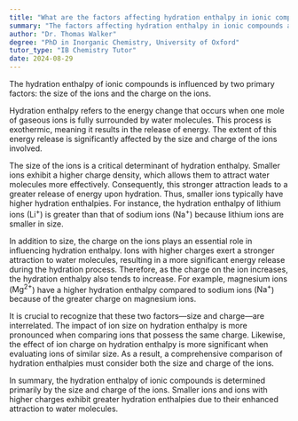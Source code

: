 ```yaml
---
title: "What are the factors affecting hydration enthalpy in ionic compounds?"
summary: "The factors affecting hydration enthalpy in ionic compounds are the size of the ions and the charge on the ions."
author: "Dr. Thomas Walker"
degree: "PhD in Inorganic Chemistry, University of Oxford"
tutor_type: "IB Chemistry Tutor"
date: 2024-08-29
---
```


The hydration enthalpy of ionic compounds is influenced by two primary factors: the size of the ions and the charge on the ions.

Hydration enthalpy refers to the energy change that occurs when one mole of gaseous ions is fully surrounded by water molecules. This process is exothermic, meaning it results in the release of energy. The extent of this energy release is significantly affected by the size and charge of the ions involved.

The size of the ions is a critical determinant of hydration enthalpy. Smaller ions exhibit a higher charge density, which allows them to attract water molecules more effectively. Consequently, this stronger attraction leads to a greater release of energy upon hydration. Thus, smaller ions typically have higher hydration enthalpies. For instance, the hydration enthalpy of lithium ions ($\text{Li}^+$) is greater than that of sodium ions ($\text{Na}^+$) because lithium ions are smaller in size.

In addition to size, the charge on the ions plays an essential role in influencing hydration enthalpy. Ions with higher charges exert a stronger attraction to water molecules, resulting in a more significant energy release during the hydration process. Therefore, as the charge on the ion increases, the hydration enthalpy also tends to increase. For example, magnesium ions ($\text{Mg}^{2+}$) have a higher hydration enthalpy compared to sodium ions ($\text{Na}^{+}$) because of the greater charge on magnesium ions.

It is crucial to recognize that these two factors—size and charge—are interrelated. The impact of ion size on hydration enthalpy is more pronounced when comparing ions that possess the same charge. Likewise, the effect of ion charge on hydration enthalpy is more significant when evaluating ions of similar size. As a result, a comprehensive comparison of hydration enthalpies must consider both the size and charge of the ions.

In summary, the hydration enthalpy of ionic compounds is determined primarily by the size and charge of the ions. Smaller ions and ions with higher charges exhibit greater hydration enthalpies due to their enhanced attraction to water molecules.
    